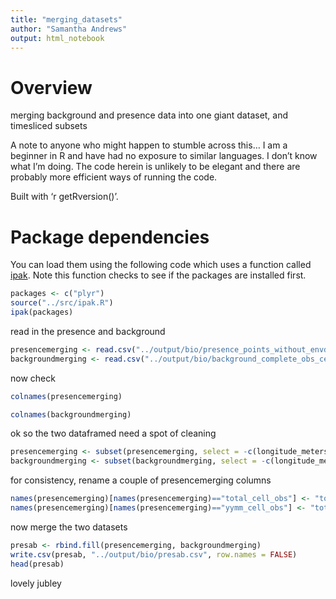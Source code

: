 ```yaml
---
title: "merging_datasets"
author: "Samantha Andrews"
output: html_notebook
---
```


# Overview
merging background and presence data into one giant dataset, and timesliced subsets


A note to anyone who might happen to stumble across this... I am a beginner in R and have had no exposure to similar languages. I don't know what I'm doing. The code herein is unlikely to be elegant and there are probably more efficient ways of running the code.

Built with 'r getRversion()'.

# Package dependencies
You can load them using the following code which uses a function called [ipak](https://gist.github.com/stevenworthington/3178163). 
Note this function checks to see if the packages are installed first.
```r
packages <- c("plyr") 
source("../src/ipak.R")
ipak(packages)
```

read in the presence and background
```r
presencemerging <- read.csv("../output/bio/presence_points_without_envdata_relooped_glbathy_nodup.csv", header = TRUE)
backgroundmerging <- read.csv("../output/bio/background_complete_obs_cels_globot_cellid_xyzt.csv", header = TRUE)
```

now check
```r
colnames(presencemerging)
```

```r
colnames(backgroundmerging)
```

ok so the two dataframed need a spot of cleaning

```r
presencemerging <- subset(presencemerging, select = -c(longitude_meters.1, latitude_meters.1, longitude_meters.2, latitude_meters.2, XXtotal_cell_obs_xyzt))
backgroundmerging <- subset(backgroundmerging, select = -c(longitude_meters.1, latitude_meters.1, longitude_meters.2, latitude_meters.2, X, optional, optional.1))
```

for consistency, rename a couple of presencemerging columns
```r
names(presencemerging)[names(presencemerging)=="total_cell_obs"] <- "total_cell_obs_xy"
names(presencemerging)[names(presencemerging)=="yymm_cell_obs"] <- "total_cell_obs_xyt"
```

now merge the two datasets
```r
presab <- rbind.fill(presencemerging, backgroundmerging)
write.csv(presab, "../output/bio/presab.csv", row.names = FALSE)
head(presab)
```

lovely jubley







